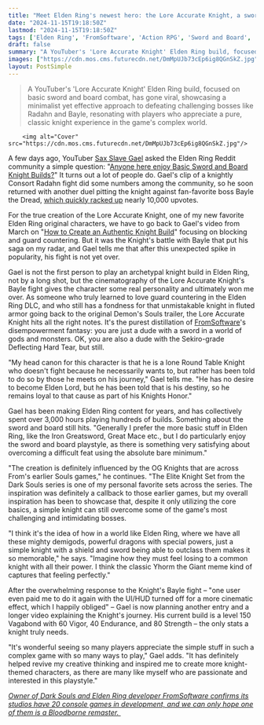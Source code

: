 ```yaml
---
title: "Meet Elden Ring's newest hero: the Lore Accurate Knight, a sword-and-board legend crushing bosses with a simple Dark Souls-inspired loadout"
date: "2024-11-15T19:18:50Z"
lastmod: "2024-11-15T19:18:50Z"
tags: ['Elden Ring', 'FromSoftware', 'Action RPG', 'Sword and Board', 'YouTube', 'Reddit', 'Boss Fights', 'Builds']
draft: false
summary: "A YouTuber's 'Lore Accurate Knight' Elden Ring build, focused on basic sword and board combat, has gone viral, showcasing a minimalist yet effective approach to defeating challenging bosses like Radahn and Bayle, resonating with players who appreciate a pure, classic knight experience in the game's complex world."
images: ["https://cdn.mos.cms.futurecdn.net/DmMpUJb73cEp6ig8QGnSkZ.jpg"]
layout: PostSimple
---
```

> A YouTuber's 'Lore Accurate Knight' Elden Ring build, focused on basic sword and board combat, has gone viral, showcasing a minimalist yet effective approach to defeating challenging bosses like Radahn and Bayle, resonating with players who appreciate a pure, classic knight experience in the game's complex world.


        <img alt="Cover" src="https://cdn.mos.cms.futurecdn.net/DmMpUJb73cEp6ig8QGnSkZ.jpg"/>
        
A few days ago, YouTuber [<u>Sax Slave Gael</u>](https://www.youtube.com/@SaxSlaveGael/videos) asked the Elden Ring Reddit community a simple question: "[<u>Anyone here enjoy Basic Sword and Board Knight Builds?</u>](https://www.reddit.com/r/Eldenring/comments/1gnvj39/anyone_here_enjoy_basic_sword_and_board_knight/)" It turns out a lot of people do. Gael's clip of a knightly Consort Radahn fight did some numbers among the community, so he soon returned with another duel pitting the knight against fan-favorite boss Bayle the Dread, [<u>which quickly racked up</u>](https://www.reddit.com/r/Eldenring/comments/1gpijv7/everyone_seemed_to_enjoy_my_basic_knight_build_so/) nearly 10,000 upvotes. 

For the true creation of the Lore Accurate Knight, one of my new favorite Elden Ring original characters, we have to go back to Gael's video from March on "[<u>How to Create an Authentic Knight Build</u>](https://youtu.be/HoB7wqqR46g)" focusing on blocking and guard countering. But it was the Knight's battle with Bayle that put his saga on my radar, and Gael tells me that after this unexpected spike in popularity, his fight is not yet over. 

Gael is not the first person to play an archetypal knight build in Elden Ring, not by a long shot, but the cinematography of the Lore Accurate Knight's Bayle fight gives the character some real personality and ultimately won me over. As someone who truly learned to love guard countering in the Elden Ring DLC, and who still has a fondness for that unmistakable knight in fluted armor going back to the original Demon's Souls trailer, the Lore Accurate Knight hits all the right notes. It's the purest distillation of [FromSoftware](https://www.gamesradar.com/tag/fromsoftware/)'s disempowerment fantasy: you are just a dude with a sword in a world of gods and monsters. OK, you are also a dude with the Sekiro-grade Deflecting Hard Tear, but still. 

"My head canon for this character is that he is a lone Round Table Knight who doesn't fight because he necessarily wants to, but rather has been told to do so by those he meets on his journey," Gael tells me. "He has no desire to become Elden Lord, but he has been told that is his destiny, so he remains loyal to that cause as part of his Knights Honor." 

Gael has been making Elden Ring content for years, and has collectively spent over 3,000 hours playing hundreds of builds. Something about the sword and board still hits. "Generally I prefer the more basic stuff in Elden Ring, like the Iron Greatsword, Great Mace etc., but I do particularly enjoy the sword and board playstyle, as there is something very satisfying about overcoming a difficult feat using the absolute bare minimum." 

"The creation is definitely influenced by the OG Knights that are across From's earlier Souls games," he continues. "The Elite Knight Set from the Dark Souls series is one of my personal favorite sets across the series. The inspiration was definitely a callback to those earlier games, but my overall inspiration has been to showcase that, despite it only utilizing the core basics, a simple knight can still overcome some of the game's most challenging and intimidating bosses.

"I think it's the idea of how in a world like Elden Ring, where we have all these mighty demigods, powerful dragons with special powers, just a simple knight with a shield and sword being able to outclass them makes it so memorable," he says. "Imagine how they must feel losing to a common knight with all their power. I think the classic Yhorm the Giant meme kind of captures that feeling perfectly." 

After the overwhelming response to the Knight's Bayle fight – "one user even paid me to do it again with the UI/HUD turned off for a more cinematic effect, which I happily obliged" – Gael is now planning another entry and a longer video explaining the Knight's journey. His current build is a level 150 Vagabond with 60 Vigor, 40 Endurance, and 80 Strength – the only stats a knight truly needs. 

"It's wonderful seeing so many players appreciate the simple stuff in such a complex game with so many ways to play," Gael adds. "It has definitely helped revive my creative thinking and inspired me to create more knight-themed characters, as there are many like myself who are passionate and interested in this playstyle."

[<u><em>Owner of Dark Souls and Elden Ring developer FromSoftware confirms its studios have 20 console games in development, and we can only hope one of them is a Bloodborne remaster. </em></u>](https://www.gamesradar.com/games/action-rpg/owner-of-dark-souls-and-elden-ring-developer-fromsoftware-confirms-its-studios-have-20-console-games-in-development-and-we-can-only-hope-one-of-them-is-a-bloodborne-remaster/)
        